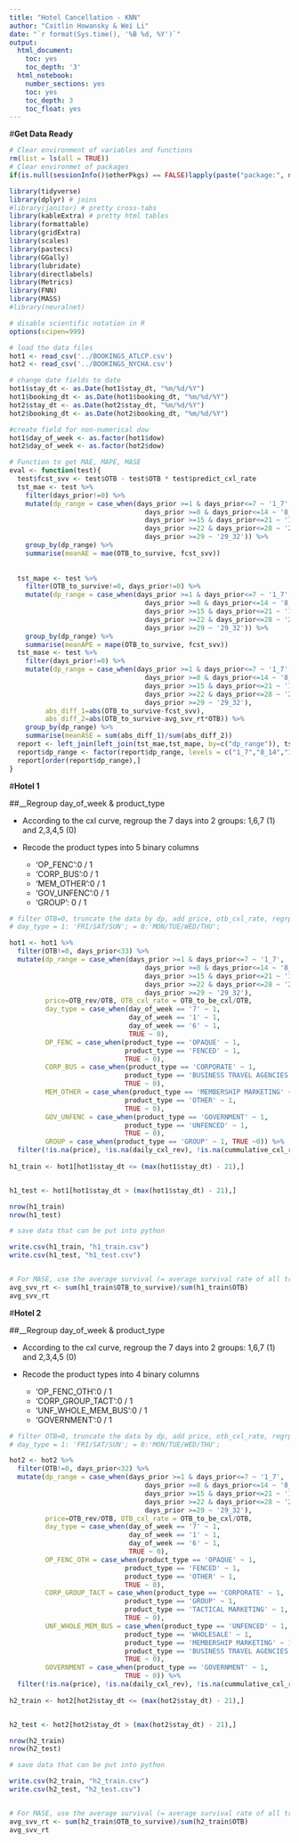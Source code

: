 ```yaml
---
title: "Hotel Cancellation - KNN"
author: "Caitlin Howansky & Wei Li"
date: "`r format(Sys.time(), '%B %d, %Y')`"
output:
  html_document:
    toc: yes
    toc_depth: '3'
  html_notebook:
    number_sections: yes
    toc: yes
    toc_depth: 3
    toc_float: yes
---
```


#__Get Data Ready__
```r
# Clear environment of variables and functions
rm(list = ls(all = TRUE)) 
# Clear environmet of packages
if(is.null(sessionInfo()$otherPkgs) == FALSE)lapply(paste("package:", names(sessionInfo()$otherPkgs), sep=""), detach, character.only = TRUE, unload = TRUE)
```

```r
library(tidyverse) 
library(dplyr) # joins
#library(janitor) # pretty cross-tabs
library(kableExtra) # pretty html tables
library(formattable)
library(gridExtra)
library(scales)
library(pastecs)
library(GGally)
library(lubridate)
library(directlabels)
library(Metrics)
library(FNN)
library(MASS)
#library(neuralnet)
```

```r
# disable scientific notation in R
options(scipen=999)
```

```r
# load the data files
hot1 <- read_csv('../BOOKINGS_ATLCP.csv')
hot2 <- read_csv('../BOOKINGS_NYCHA.csv')
```

```r
# change date fields to date
hot1$stay_dt <- as.Date(hot1$stay_dt, "%m/%d/%Y")
hot1$booking_dt <- as.Date(hot1$booking_dt, "%m/%d/%Y")
hot2$stay_dt <- as.Date(hot2$stay_dt, "%m/%d/%Y")
hot2$booking_dt <- as.Date(hot2$booking_dt, "%m/%d/%Y")

#create field for non-numerical dow
hot1$day_of_week <- as.factor(hot1$dow)
hot2$day_of_week <- as.factor(hot2$dow)

```

```r
# Function to get MAE, MAPE, MASE
eval <- function(test){
  test$fcst_svv <- test$OTB - test$OTB * test$predict_cxl_rate
  tst_mae <- test %>% 
    filter(days_prior!=0) %>% 
    mutate(dp_range = case_when(days_prior >=1 & days_prior<=7 ~ '1_7',
                                  days_prior >=8 & days_prior<=14 ~ '8_14',
                                  days_prior >=15 & days_prior<=21 ~ '15_21',
                                  days_prior >=22 & days_prior<=28 ~ '22_28',
                                  days_prior >=29 ~ '29_32')) %>% 
    group_by(dp_range) %>% 
    summarise(meanAE = mae(OTB_to_survive, fcst_svv))
  
  
  tst_mape <- test %>%  
    filter(OTB_to_survive!=0, days_prior!=0) %>% 
    mutate(dp_range = case_when(days_prior >=1 & days_prior<=7 ~ '1_7',
                                  days_prior >=8 & days_prior<=14 ~ '8_14',
                                  days_prior >=15 & days_prior<=21 ~ '15_21',
                                  days_prior >=22 & days_prior<=28 ~ '22_28',
                                  days_prior >=29 ~ '29_32')) %>% 
    group_by(dp_range) %>% 
    summarise(meanAPE = mape(OTB_to_survive, fcst_svv))
  tst_mase <- test %>%  
    filter(days_prior!=0) %>% 
    mutate(dp_range = case_when(days_prior >=1 & days_prior<=7 ~ '1_7',
                                  days_prior >=8 & days_prior<=14 ~ '8_14',
                                  days_prior >=15 & days_prior<=21 ~ '15_21',
                                  days_prior >=22 & days_prior<=28 ~ '22_28',
                                  days_prior >=29 ~ '29_32'),
         abs_diff_1=abs(OTB_to_survive-fcst_svv),
         abs_diff_2=abs(OTB_to_survive-avg_svv_rt*OTB)) %>% 
    group_by(dp_range) %>% 
    summarise(meanASE = sum(abs_diff_1)/sum(abs_diff_2))
  report <- left_join(left_join(tst_mae,tst_mape, by=c("dp_range")), tst_mase, by=c("dp_range"))
  report$dp_range <- factor(report$dp_range, levels = c("1_7","8_14","15_21","22_28","29_32"))
  report[order(report$dp_range),]
}

```

#__Hotel 1__

##__Regroup day_of_week & product_type 


+ According to the cxl curve, regroup the 7 days into 2 groups: 1,6,7 (1) and 2,3,4,5 (0)

+ Recode the product types into 5 binary columns

  - 'OP_FENC':0 / 1
  - 'CORP_BUS':0 / 1
  - 'MEM_OTHER':0 / 1
  - 'GOV_UNFENC':0 / 1
  - 'GROUP': 0 / 1
  
```r
# filter OTB=0, truncate the data by dp, add price, otb_cxl_rate, regrp_type, month, regrouping tags to the dataset
# day_type = 1: 'FRI/SAT/SUN'; = 0:'MON/TUE/WED/THU';

hot1 <- hot1 %>% 
  filter(OTB!=0, days_prior<33) %>% 
  mutate(dp_range = case_when(days_prior >=1 & days_prior<=7 ~ '1_7',
                                  days_prior >=8 & days_prior<=14 ~ '8_14',
                                  days_prior >=15 & days_prior<=21 ~ '15_21',
                                  days_prior >=22 & days_prior<=28 ~ '22_28',
                                  days_prior >=29 ~ '29_32'),
         price=OTB_rev/OTB, OTB_cxl_rate = OTB_to_be_cxl/OTB,
         day_type = case_when(day_of_week == '7' ~ 1,
                              day_of_week == '1' ~ 1, 
                              day_of_week == '6' ~ 1, 
                              TRUE ~ 0),
         OP_FENC = case_when(product_type == 'OPAQUE' ~ 1,
                             product_type == 'FENCED' ~ 1,
                             TRUE ~ 0),
         CORP_BUS = case_when(product_type == 'CORPORATE' ~ 1,
                             product_type == 'BUSINESS TRAVEL AGENCIES' ~ 1,
                             TRUE ~ 0),
         MEM_OTHER = case_when(product_type == 'MEMBERSHIP MARKETING' ~ 1,
                             product_type == 'OTHER' ~ 1,
                             TRUE ~ 0),
         GOV_UNFENC = case_when(product_type == 'GOVERNMENT' ~ 1,
                             product_type == 'UNFENCED' ~ 1,
                             TRUE ~ 0),
         GROUP = case_when(product_type == 'GROUP' ~ 1, TRUE ~0)) %>% 
  filter(!is.na(price), !is.na(daily_cxl_rev), !is.na(cummulative_cxl_rev), !is.na(dp_range))
 
h1_train <- hot1[hot1$stay_dt <= (max(hot1$stay_dt) - 21),]


h1_test <- hot1[hot1$stay_dt > (max(hot1$stay_dt) - 21),]

nrow(h1_train)
nrow(h1_test)

# save data that can be put into python

write.csv(h1_train, "h1_train.csv")
write.csv(h1_test, "h1_test.csv")


# For MASE, use the average survival (= average survival rate of all training data * OTB) as the naive forecast.
avg_svv_rt <- sum(h1_train$OTB_to_survive)/sum(h1_train$OTB)
avg_svv_rt
```

##########################

#__Hotel 2__

##__Regroup day_of_week & product_type 

+ According to the cxl curve, regroup the 7 days into 2 groups: 1,6,7 (1) and 2,3,4,5 (0)

+ Recode the product types into 4 binary columns

  - 'OP_FENC_OTH':0 / 1
  - 'CORP_GROUP_TACT':0 / 1
  - 'UNF_WHOLE_MEM_BUS':0 / 1
  - 'GOVERNMENT':0 / 1
  
```r
# filter OTB=0, truncate the data by dp, add price, otb_cxl_rate, regrp_type, month, regrouping tags to the dataset
# day_type = 1: 'FRI/SAT/SUN'; = 0:'MON/TUE/WED/THU';

hot2 <- hot2 %>% 
  filter(OTB!=0, days_prior<32) %>% 
  mutate(dp_range = case_when(days_prior >=1 & days_prior<=7 ~ '1_7',
                                  days_prior >=8 & days_prior<=14 ~ '8_14',
                                  days_prior >=15 & days_prior<=21 ~ '15_21',
                                  days_prior >=22 & days_prior<=28 ~ '22_28',
                                  days_prior >=29 ~ '29_32'),
         price=OTB_rev/OTB, OTB_cxl_rate = OTB_to_be_cxl/OTB,
         day_type = case_when(day_of_week == '7' ~ 1,
                              day_of_week == '1' ~ 1, 
                              day_of_week == '6' ~ 1, 
                              TRUE ~ 0),
         OP_FENC_OTH = case_when(product_type == 'OPAQUE' ~ 1,
                             product_type == 'FENCED' ~ 1,
                             product_type == 'OTHER' ~ 1,
                             TRUE ~ 0),
         CORP_GROUP_TACT = case_when(product_type == 'CORPORATE' ~ 1,
                             product_type == 'GROUP' ~ 1,
                             product_type == 'TACTICAL MARKETING' ~ 1,
                             TRUE ~ 0),
         UNF_WHOLE_MEM_BUS = case_when(product_type == 'UNFENCED' ~ 1,
                             product_type == 'WHOLESALE' ~ 1,
                             product_type == 'MEMBERSHIP MARKETING' ~ 1,
                             product_type == 'BUSINESS TRAVEL AGENCIES' ~ 1,
                             TRUE ~ 0),
         GOVERNMENT = case_when(product_type == 'GOVERNMENT' ~ 1,
                             TRUE ~ 0)) %>% 
  filter(!is.na(price), !is.na(daily_cxl_rev), !is.na(cummulative_cxl_rev), !is.na(dp_range))
 
h2_train <- hot2[hot2$stay_dt <= (max(hot2$stay_dt) - 21),]


h2_test <- hot2[hot2$stay_dt > (max(hot2$stay_dt) - 21),]

nrow(h2_train)
nrow(h2_test)

# save data that can be put into python

write.csv(h2_train, "h2_train.csv")
write.csv(h2_test, "h2_test.csv")


# For MASE, use the average survival (= average survival rate of all training data * OTB) as the naive forecast.
avg_svv_rt <- sum(h2_train$OTB_to_survive)/sum(h2_train$OTB)
avg_svv_rt
```
